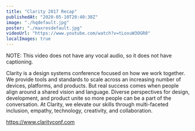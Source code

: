 ```yaml
---
title: "Clarity 2017 Recap"
publishedAt: "2020-05-10T20:40:38Z"
image: "./hqdefault.jpg"
poster: "./maxresdefault.jpg"
videoUrl: "https://www.youtube.com/watch?v=tLoxuW3OGR0"
localImages: true
---
```


NOTE: This video does not have any vocal audio, so it does not have captioning.

Clarity is a design systems conference focused on how we work together. We provide tools and standards to scale across an increasing number of devices, platforms, and products. But real success comes when people align around a shared vision and language. Diverse perspectives for design, development, and product unite so more people can be a part of the conversation. At Clarity, we elevate our skills through multi-faceted inclusion, empathy, technology, creativity, and collaboration.

https://www.clarityconf.com
